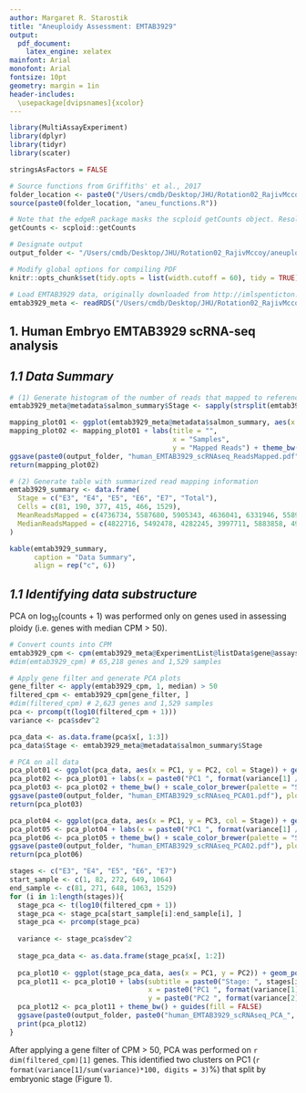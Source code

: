 ```yaml
---
author: Margaret R. Starostik
title: "Aneuploidy Assessment: EMTAB3929"
output:
  pdf_document:
    latex_engine: xelatex
mainfont: Arial
monofont: Arial
fontsize: 10pt
geometry: margin = 1in
header-includes:
  \usepackage[dvipsnames]{xcolor}
---
```



```r
library(MultiAssayExperiment)
library(dplyr)
library(tidyr)
library(scater)

stringsAsFactors = FALSE 

# Source functions from Griffiths' et al., 2017
folder_location <- paste0("/Users/cmdb/Desktop/JHU/Rotation02_RajivMccoy/aneuploidy_project/griffiths_data/")
source(paste0(folder_location, "aneu_functions.R"))

# Note that the edgeR package masks the scploid getCounts object. Resolve.
getCounts <- scploid::getCounts

# Designate output
output_folder <- "/Users/cmdb/Desktop/JHU/Rotation02_RajivMccoy/aneuploidy_project/analysis/"

# Modify global options for compiling PDF
knitr::opts_chunk$set(tidy.opts = list(width.cutoff = 60), tidy = TRUE)

# Load EMTAB3929 data, originally downloaded from http://imlspenticton.uzh.ch:3838/conquer (MultiAssay Experiment).
emtab3929_meta <- readRDS("/Users/cmdb/Desktop/JHU/Rotation02_RajivMccoy/aneuploidy_project/emtab3929_data/EMTAB3929.rds")
```
## **1. Human Embryo EMTAB3929 scRNA-seq analysis**  
## *1.1 Data Summary*
```r
# (1) Generate histogram of the number of reads that mapped to reference genome GRCh38.84.
emtab3929_meta@metadata$salmon_summary$Stage <- sapply(strsplit(emtab3929_meta@metadata$salmon_summary$sample, "\\."), `[`, 1)

mapping_plot01 <- ggplot(emtab3929_meta@metadata$salmon_summary, aes(x = sample, y = num_mapped, fill = Stage)) + geom_bar(stat = "identity") 
mapping_plot02 <- mapping_plot01 + labs(title = "",
                                        x = "Samples", 
                                        y = "Mapped Reads") + theme_bw() + theme(axis.text.x = element_blank(), axis.ticks.x = element_blank(), plot.title = element_text(hjust = 0.5))
ggsave(paste0(output_folder, "human_EMTAB3929_scRNAseq_ReadsMapped.pdf"), plot = mapping_plot02, device = "pdf", width = 6, height = 4, units = "in")
return(mapping_plot02)

# (2) Generate table with summarized read mapping information
emtab3929_summary <- data.frame(
  Stage = c("E3", "E4", "E5", "E6", "E7", "Total"),
  Cells = c(81, 190, 377, 415, 466, 1529),
  MeanReadsMapped = c(4736734, 5587680, 5905343, 4636041, 6331946, 5589466),
  MedianReadsMapped = c(4822716, 5492478, 4282245, 3997711, 5883858, 4912405)
)

kable(emtab3929_summary, 
      caption = "Data Summary",
      align = rep("c", 6))
```

## *1.1 Identifying data substructure*  
PCA on log~10~(counts + 1) was performed only on genes used in assessing ploidy (i.e. genes with median CPM > 50).
```r
# Convert counts into CPM
emtab3929_cpm <- cpm(emtab3929_meta@ExperimentList@listData$gene@assays$data$count, normalized.lib.sizes = TRUE, log = FALSE)
#dim(emtab3929_cpm) # 65,218 genes and 1,529 samples

# Apply gene filter and generate PCA plots
gene_filter <- apply(emtab3929_cpm, 1, median) > 50
filtered_cpm <- emtab3929_cpm[gene_filter, ] 
#dim(filtered_cpm) # 2,623 genes and 1,529 samples
pca <- prcomp(t(log10(filtered_cpm + 1)))
variance <- pca$sdev^2

pca_data <- as.data.frame(pca$x[, 1:3])
pca_data$Stage <- emtab3929_meta@metadata$salmon_summary$Stage

# PCA on all data
pca_plot01 <- ggplot(pca_data, aes(x = PC1, y = PC2, col = Stage)) + geom_point()
pca_plot02 <- pca_plot01 + labs(x = paste0("PC1 ", format(variance[1] / sum(variance)*100, digits = 3), "%"), y = paste0("PC2 ", format(variance[2] / sum(variance)*100, digits = 3), "%"))
pca_plot03 <- pca_plot02 + theme_bw() + scale_color_brewer(palette = "Set1")
ggsave(paste0(output_folder, "human_EMTAB3929_scRNAseq_PCA01.pdf"), plot = pca_plot03, device = "pdf", width = 6, height = 4, units = "in")
return(pca_plot03)

pca_plot04 <- ggplot(pca_data, aes(x = PC1, y = PC3, col = Stage)) + geom_point()
pca_plot05 <- pca_plot04 + labs(x = paste0("PC1 ", format(variance[1] / sum(variance)*100, digits = 3), "%"), y = paste0("PC3 ", format(variance[3] / sum(variance)*100, digits = 3), "%"))
pca_plot06 <- pca_plot05 + theme_bw() + scale_color_brewer(palette = "Set1")
ggsave(paste0(output_folder, "human_EMTAB3929_scRNAseq_PCA02.pdf"), plot = pca_plot06, device = "pdf", width = 6, height = 4, units = "in")
return(pca_plot06)

stages <- c("E3", "E4", "E5", "E6", "E7")
start_sample <- c(1, 82, 272, 649, 1064)
end_sample <- c(81, 271, 648, 1063, 1529)
for (i in 1:length(stages)){
  stage_pca <- t(log10(filtered_cpm + 1))
  stage_pca <- stage_pca[start_sample[i]:end_sample[i], ]
  stage_pca <- prcomp(stage_pca)
  
  variance <- stage_pca$sdev^2
  
  stage_pca_data <- as.data.frame(stage_pca$x[, 1:2])
  
  pca_plot10 <- ggplot(stage_pca_data, aes(x = PC1, y = PC2)) + geom_point(aes(fill = "steel blue"))
  pca_plot11 <- pca_plot10 + labs(subtitle = paste0("Stage: ", stages[i]),
                                  x = paste0("PC1 ", format(variance[1] / sum(variance)*100, digits = 3), "%"),
                                  y = paste0("PC2 ", format(variance[2] / sum(variance)*100, digits = 3), "%"))
  pca_plot12 <- pca_plot11 + theme_bw() + guides(fill = FALSE)
  ggsave(paste0(output_folder, paste0("human_EMTAB3929_scRNAseq_PCA_", stages[i],".pdf")), plot = pca_plot12, device = "pdf", width = 6, height = 4, units = "in")
  print(pca_plot12)
}
```

After applying a gene filter of CPM > 50, PCA was performed on `r dim(filtered_cpm)[1]` genes. This identified two clusters on PC1 (`r format(variance[1]/sum(variance)*100, digits = 3)`%) that split by embryonic stage (Figure 1).

